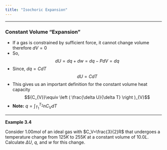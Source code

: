 ```yaml
---
title: "Isochoric Expansion"
---
```


---

### Constant Volume "Expansion"
- If a gas is constrained by sufficient force, it cannot change volume therefore ${dV}=0$
- So,
$${dU}={dq}+{dw}={dq}-{PdV}={dq}$$
- Since, ${dq}={CdT}$
$${dU}={CdT}$$
- This gives us an important definition for the constant volume heat capacity
$${C_{V}}\equiv \left ( \frac{\delta U}{\delta T} \right )_{V}$$
- **Note:** $q=\int_{T_1}^{T_2}{nC_{V}dT}$

---

:::: {.whitebox data-latex=""}
**Example 3.4**

Consider $1.00mol$ of an ideal gas with $C_V=\frac{3}{2}R$ that undergoes a temperature change from $125K$ to $255K$ at a constant volume of $10.0L$. Calculate $\Delta U$, $q$, and $w$ for this change.
::::